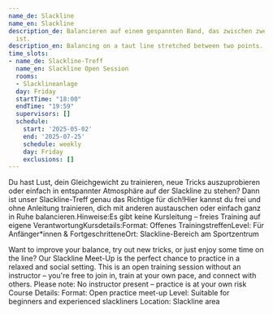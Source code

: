 ```yaml
---
name_de: Slackline
name_en: Slackline
description_de: Balancieren auf einem gespannten Band, das zwischen zwei Punkten befestigt
  ist.
description_en: Balancing on a taut line stretched between two points.
time_slots:
- name_de: Slackline-Treff
  name_en: Slackline Open Session
  rooms:
  - Slacklineanlage
  day: Friday
  startTime: "18:00"
  endTime: "19:59"
  supervisors: []
  schedule:
    start: '2025-05-02'
    end: '2025-07-25'
    schedule: weekly
    day: Friday
    exclusions: []
---
```


<Locale value="de">
 

 Du hast Lust, dein Gleichgewicht zu trainieren, neue Tricks auszuprobieren oder
einfach in entspannter Atmosphäre auf der Slackline zu stehen? Dann ist
unser&nbsp;Slackline-Treff&nbsp;genau das Richtige für dich!Hier kannst
du&nbsp;frei und ohne Anleitung&nbsp;trainieren, dich mit anderen austauschen
oder einfach ganz in Ruhe balancieren.Hinweise:Es gibt&nbsp;keine
Kursleitung&nbsp;– freies Training auf eigene
VerantwortungKursdetails:Format:&nbsp;Offenes TrainingstreffenLevel:&nbsp;Für
Anfänger*innen &amp; FortgeschritteneOrt:&nbsp;Slackline-Bereich am Sportzentrum

</Locale>
<Locale value="en">
 

 Want to improve your balance, try out new tricks, or just enjoy some time on the
line? Our Slackline Meet-Up is the perfect chance to practice in a relaxed and
social setting. This is an open training session without an instructor – you're
free to join in, train at your own pace, and connect with others. Please note:
No instructor present – practice is at your own risk  Course Details:   Format:
Open practice meet-up   Level: Suitable for beginners and experienced
slackliners   Location: Slackline area&nbsp;

</Locale>
